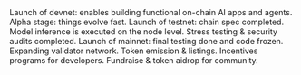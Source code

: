 

<Steps>
    <Step title="April 2024">
        Launch of devnet: enables building functional on-chain AI apps and agents. Alpha stage: things evolve fast.
    </Step>
    <Step title="Q3 2024">
        Launch of testnet: chain spec completed. Model inference is executed on the node level. Stress testing & security audits completed.
    </Step>
    <Step title="Q1 2025">
        Launch of mainnet: final testing done and code frozen. Expanding validator network. Token emission & listings. Incentives programs for developers. Fundraise & token aidrop for community.
    </Step>
</Steps>


